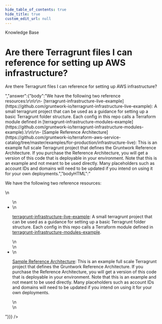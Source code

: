 ```yaml
---
hide_table_of_contents: true
hide_title: true
custom_edit_url: null
---
```



<CenterLayout>
<span class="title">Knowledge Base</span>
<h1>Are there Terragrunt files I can reference for setting up AWS infrastructure?</h1>
<GitHub json={{"id":"D_kwDOF8slf84AOTaE","number":105,"author":{"login":"marijakstrazdas"},"title":"Are there Terragrunt files I can reference for setting up AWS infrastructure?","body":"Are there Terragrunt files I can reference for setting up AWS infrastructure?","bodyHTML":"<p dir=\"auto\">Are there Terragrunt files I can reference for setting up AWS infrastructure?</p>","answer":{"body":"We have the following two reference resources:\r\n\r\n- [terragrunt-infrastructure-live-example](https://github.com/gruntwork-io/terragrunt-infrastructure-live-example): A small terragrunt project that can be used as a guidance for setting up a basic Terragrunt folder structure. Each config in this repo calls a Terraform module defined in [terragrunt-infrastructure-modules-example](https://github.com/gruntwork-io/terragrunt-infrastructure-modules-example).\r\n\r\n- [Sample Reference Architecture](https://github.com/gruntwork-io/terraform-aws-service-catalog/tree/master/examples/for-production/infrastructure-live): This is an example full scale Terragrunt project that defines the Gruntwork Reference Architecture. If you purchase the Reference Architecture, you will get a version of this code that is deployable in your environment. Note that this is an example and not meant to be used directly. Many placeholders such as account IDs and domains will need to be updated if you intend on using it for your own deployments.","bodyHTML":"<p dir=\"auto\">We have the following two reference resources:</p>\n<ul dir=\"auto\">\n<li>\n<p dir=\"auto\"><a href=\"https://github.com/gruntwork-io/terragrunt-infrastructure-live-example\">terragrunt-infrastructure-live-example</a>: A small terragrunt project that can be used as a guidance for setting up a basic Terragrunt folder structure. Each config in this repo calls a Terraform module defined in <a href=\"https://github.com/gruntwork-io/terragrunt-infrastructure-modules-example\">terragrunt-infrastructure-modules-example</a>.</p>\n</li>\n<li>\n<p dir=\"auto\"><a href=\"https://github.com/gruntwork-io/terraform-aws-service-catalog/tree/master/examples/for-production/infrastructure-live\">Sample Reference Architecture</a>: This is an example full scale Terragrunt project that defines the Gruntwork Reference Architecture. If you purchase the Reference Architecture, you will get a version of this code that is deployable in your environment. Note that this is an example and not meant to be used directly. Many placeholders such as account IDs and domains will need to be updated if you intend on using it for your own deployments.</p>\n</li>\n</ul>"}}} />

</CenterLayout>
  

<!-- ##DOCS-SOURCER-START
{
  "sourcePlugin": "github-discussions",
  "hash": "23cfaa2669427e0e76086a44ddb56254"
}
##DOCS-SOURCER-END -->
